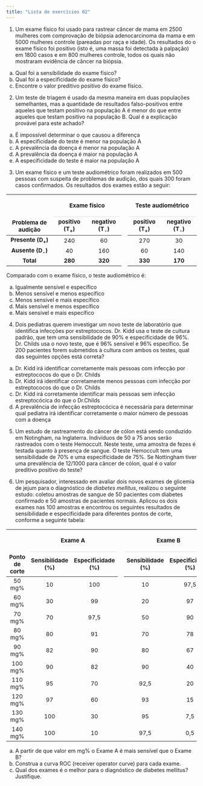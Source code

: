 ```yaml
---
title: "Lista de exercícios 02"
---
```


1) Um exame físico foi usado para rastrear câncer de mama em 2500 mulheres com comprovação de biópsia adenocarcinoma da mama e em 5000 mulheres controle (pareadas por raça e idade). Os resultados do o exame físico foi positivo (isto é, uma massa foi detectada à palpação) em 1800 casos e em 800 mulheres controle, todos os quais não mostraram evidência de câncer na biópsia.

  a) Qual foi a sensibilidade do exame físico?
  b) Qual foi a especificidade do exame físico?
  c) Encontre o valor preditivo positivo do exame físico.


2) Um teste de triagem é usado da mesma maneira em duas populações semelhantes, mas a quantidade de resultados falso-positivos entre aqueles que testam positivo na população A é menor do que entre aqueles que testam positivo na população B. Qual é a explicação provável para este achado?

  a) É impossível determinar o que causou a diferença
  b) A especificidade do teste é menor na população A
  c) A prevalência da doença é menor na população A
  d) A prevalência da doença é maior na população A
  e) A especificidade do teste é maior na população A


3) Um exame físico e um teste audiométrico foram realizados em 500 pessoas com suspeita de problemas de audição, dos quais 300 foram casos confirmados. Os resultados dos exames estão a seguir:



<html lang="pt">
<head>
    <meta charset="UTF-8">
    <meta http-equiv="X-UA-Compatible" content="IE=edge">
    <meta name="viewport" content="width=device-width, initial-scale=1.0">
</head>
<body>
<table class="table table-striped" style="width: auto !important; margin-left: auto; margin-right: auto;">
<thead>
<tr>
<th style="empty-cells: hide;border-bottom:hidden;" colspan="1">
</th>
<th style="border-bottom:hidden;padding-bottom:0; padding-left:3px;padding-right:3px;text-align: center; font-weight: bold; " colspan="2">
<div style="border-bottom: 1px solid #ddd; padding-bottom: 5px; font-size:15px;">
Exame físico
</div>
</th>
<th style="empty-cells: hide;border-bottom:hidden;" colspan="1">
</th>
<th style="border-bottom:hidden;padding-bottom:0; padding-left:3px;padding-right:3px;text-align: center; font-weight: bold; " colspan="2">
<div style="border-bottom: 1px solid #ddd; padding-bottom: 5px; font-size:15px;">
Teste audiométrico
</div>
</th>
</tr>
<tr>
<th style="text-align:center;font-weight: bold;font-size:15px;">
Problema de audição
</th>
<th style="text-align:center;font-weight: bold;font-size:15px;">
positivo (T<sub>+</sub>)
</th>
<th style="text-align:center;font-weight: bold;font-size:15px;">
negativo (T<sub>-</sub>) 
</th>
<th style="empty-cells: hide;border-bottom:hidden;" colspan="1">
</th>
<th style="text-align:center;font-weight: bold;font-size:15px;">
positivo (T<sub>+</sub>)
</th>
<th style="text-align:center;font-weight: bold;font-size:15px;">
negativo (T<sub>-</sub>) 
</th>
</tr>
</thead>
<tbody>
<tr>
<td style="text-align:center;font-weight: bold;font-size:15px;">
Presente (D<sub>+</sub>)
</td>
<td style="text-align:center;font-size:15px;">
240
</td>
<td style="text-align:center;font-size:15px;">
60
</td>
<th style="empty-cells: hide;border-bottom:hidden;" colspan="1">
</th>
<td style="text-align:center;font-size:15px;">
270
</td>
<td style="text-align:center;font-size:15px;">
30
</td>
</tr>
<tr>
<td style="text-align:center;font-weight: bold;font-size:15px;">
Ausente (D<sub>-</sub>)
</td>
<td style="text-align:center;font-size:15px;">
40
</td>
<td style="text-align:center;font-size:15px;">
160
</td>
<th style="empty-cells: hide;border-bottom:hidden;" colspan="1">
</th>
<td style="text-align:center;font-size:15px;">
60
</td>
<td style="text-align:center;font-size:15px;">
140
</td>
</tr>
<tr>
<td style="text-align:center;font-weight: bold;font-weight: bold;font-size:15px;">
Total
</td>
<td style="text-align:center;font-weight: bold;font-size:15px;">
280
</td>
<td style="text-align:center;font-weight: bold;font-size:15px;">
320
</td>
<th style="empty-cells: hide;border-bottom:hidden;" colspan="1">
</th>
<td style="text-align:center;font-weight: bold;font-size:15px;">
330
</td>
<td style="text-align:center;font-weight: bold;font-size:15px;">
170
</td>
</tr>
</tbody>
</table>
</body>
</html>



Comparado com o exame físico, o teste audiométrico é:

  a) Igualmente sensível e específico
  b) Menos sensível e menos específico
  c) Menos sensível e mais específico
  d) Mais sensível e menos específico
  e) Mais sensível e mais específico


4) Dois pediatras querem investigar um novo teste de laboratório que identifica infecções por estreptococos. Dr. Kidd usa o teste de cultura padrão, que tem uma sensibilidade de 90% e especificidade de 96%. Dr. Childs usa o novo teste, que é 96% sensível e 96% específico. Se 200 pacientes forem submetidos à cultura com ambos os testes, qual das seguintes opções está correta?


  a) Dr. Kidd irá identificar corretamente mais pessoas com infecção por estreptococos do que o Dr. Childs
  b) Dr. Kidd irá identificar corretamente menos pessoas com infecção por estreptococos do que o Dr. Childs
  c) Dr. Kidd irá corretamente identificar mais pessoas sem infecção estreptocócica do que o Dr.Childs
  d) A prevalência de infecção estreptocócica é necessária para determinar qual pediatra irá identificar corretamente o maior número de pessoas com a doença


5) Um estudo de rastreamento do câncer de cólon está sendo conduzido em Notingham, na Inglaterra. Indivíduos de 50 a 75 anos serão rastreados com o teste Hemoccult. Neste teste, uma amostra de fezes é testada quanto à presença de sangue. O teste Hemoccult tem uma sensibilidade de 70% e uma especificidade de 75%. Se Nottingham tiver uma prevalência de 12/1000 para câncer de cólon, qual é o valor preditivo positivo do teste?


6) Um pesquisador, interessado em avaliar dois novos exames de glicemia de jejum para o diagnóstico de *diabetes mellitus*, realizou o seguinte estudo: coletou amostras de sangue de 50 pacientes com diabetes confirmado e 50 amostras de pacientes normais. Aplicou os dois exames nas 100 amostras e encontrou os seguintes resultados de sensibilidade
e especificidade para diferentes pontos de corte, conforme a seguinte tabela:



<html lang="pt">
<head>
    <meta charset="UTF-8">
    <meta http-equiv="X-UA-Compatible" content="IE=edge">
    <meta name="viewport" content="width=device-width, initial-scale=1.0">
</head>
<body>
<table class="table table-striped" style="width: auto !important; margin-left: auto; margin-right: auto;">
<thead>
<tr>
<th style="empty-cells: hide;border-bottom:hidden;" colspan="1">
</th>
<th style="border-bottom:hidden;padding-bottom:0; padding-left:3px;padding-right:3px;text-align: center; font-weight: bold; " colspan="2">
<div style="border-bottom: 1px solid #ddd; padding-bottom: 5px; font-size:15px;">
Exame A
</div>
</th>
<th style="empty-cells: hide;border-bottom:hidden;" colspan="1">
</th>
<th style="border-bottom:hidden;padding-bottom:0; padding-left:3px;padding-right:3px;text-align: center; font-weight: bold; " colspan="2">
<div style="border-bottom: 1px solid #ddd; padding-bottom: 5px; font-size:15px;">
Exame B
</div>
</th>
</tr>
<tr>
<th style="text-align:center;font-weight: bold;font-size:15px;">
Ponto de corte
</th>
<th style="text-align:center;font-weight: bold;font-size:15px;">
Sensibilidade (%)
</th>
<th style="text-align:center;font-weight: bold;font-size:15px;">
Especificidade (%) 
</th>
<th style="empty-cells: hide;border-bottom:hidden;" colspan="1">
</th>
<th style="text-align:center;font-weight: bold;font-size:15px;">
Sensibilidade (%)
</th>
<th style="text-align:center;font-weight: bold;font-size:15px;">
Especificidade (%) 
</th>
</tr>
</thead>
<tbody>
<tr>
<td style="text-align:center;font-size:15px;">
50 mg%
</td>
<td style="text-align:center;font-size:15px;">
10
</td>
<td style="text-align:center;font-size:15px;">
100
</td>
<th style="empty-cells: hide;border-bottom:hidden;" colspan="1">
</th>
<td style="text-align:center;font-size:15px;">
10
</td>
<td style="text-align:center;font-size:15px;">
97,5 
</td>
</tr>
<tr>
<td style="text-align:center;font-size:15px;">
60 mg%
</td>
<td style="text-align:center;font-size:15px;">
30
</td>
<td style="text-align:center;font-size:15px;">
99
</td>
<th style="empty-cells: hide;border-bottom:hidden;" colspan="1">
</th>
<td style="text-align:center;font-size:15px;">
20
</td>
<td style="text-align:center;font-size:15px;">
97 
</td>
</tr>
<tr>
<td style="text-align:center;font-size:15px;">
70 mg%
</td>
<td style="text-align:center;font-size:15px;">
70
</td>
<td style="text-align:center;font-size:15px;">
97,5
</td>
<th style="empty-cells: hide;border-bottom:hidden;" colspan="1">
</th>
<td style="text-align:center;font-size:15px;">
50
</td>
<td style="text-align:center;font-size:15px;">
90 
</td>
</tr>
<tr>
<td style="text-align:center;font-size:15px;">
80 mg%
</td>
<td style="text-align:center;font-size:15px;">
80
</td>
<td style="text-align:center;font-size:15px;">
91
</td>
<th style="empty-cells: hide;border-bottom:hidden;" colspan="1">
</th>
<td style="text-align:center;font-size:15px;">
70
</td>
<td style="text-align:center;font-size:15px;">
78 
</td>
</tr>
<td style="text-align:center;font-size:15px;">
90 mg%
</td>
<td style="text-align:center;font-size:15px;">
82
</td>
<td style="text-align:center;font-size:15px;">
90
</td>
<th style="empty-cells: hide;border-bottom:hidden;" colspan="1">
</th>
<td style="text-align:center;font-size:15px;">
80
</tdd>
<td style="text-align:center;font-size:15px;">
67 
</td>
</tr>
<td style="text-align:center;font-size:15px;">
100 mg%
</td>
<td style="text-align:center;font-size:15px;">
90
</td>
<td style="text-align:center;font-size:15px;">
82
</td>
<th style="empty-cells: hide;border-bottom:hidden;" colspan="1">
</th>
<td style="text-align:center;font-size:15px;">
90
</td>
<td style="text-align:center;font-size:15px;">
40 
</td>
</tr>
<td style="text-align:center;font-size:15px;">
110 mg%
</td>
<td style="text-align:center;font-size:15px;">
95
</td>
<td style="text-align:center;font-size:15px;">
70
</td>
<th style="empty-cells: hide;border-bottom:hidden;" colspan="1">
</th>
<td style="text-align:center;font-size:15px;">
92,5
</td>
<td style="text-align:center;font-size:15px;">
20
</td>
</tr>
<td style="text-align:center;font-size:15px;">
120 mg%
</td>
<td style="text-align:center;font-size:15px;">
97
</td>
<td style="text-align:center;font-size:15px;">
60
</td>
<th style="empty-cells: hide;border-bottom:hidden;" colspan="1">
</th>
<td style="text-align:center;font-size:15px;">
93
</td>
<td style="text-align:center;font-size:15px;">
15
</td>
</tr>
<td style="text-align:center;font-size:15px;">
130 mg%
</td>
<td style="text-align:center;font-size:15px;">
100
</td>
<td style="text-align:center;font-size:15px;">
30
</td>
<th style="empty-cells: hide;border-bottom:hidden;" colspan="1">
</th>
<td style="text-align:center;font-size:15px;">
95
</td>
<td style="text-align:center;font-size:15px;">
7,5 
</td>
</tr>
<td style="text-align:center;font-size:15px;">
140 mg%
</td>
<td style="text-align:center;font-size:15px;">
100
</td>
<td style="text-align:center;font-size:15px;">
10
</td>
<th style="empty-cells: hide;border-bottom:hidden;" colspan="1">
</th>
<td style="text-align:center;font-size:15px;">
97,5
</td>
<td style="text-align:center;font-size:15px;">
0,5 
</td>
</tr>
<tr>
</tr>
</tbody>
</table>
</body>
</html>



  a) A partir de que valor em mg% o Exame A é mais sensível que o Exame B?
  b) Construa a curva ROC (receiver operator curve) para cada exame.
  c) Qual dos exames é o melhor para o diagnóstico de diabetes mellitus? Justifique.
    
